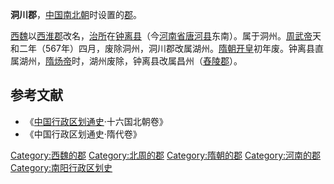 '''洞川郡'''，[[中国|中国]][[南北朝|南北朝]]时设置的[[郡|郡]]。

[[西魏|西魏]]以[[西淮郡|西淮郡]]改名，[[治所|治所]]在[[钟离县_(北魏)|钟离县]]（今[[河南省|河南省]][[唐河县|唐河县]]东南）。属于洞州。[[周武帝|周武帝]]天和二年（567年）四月，废除洞州，洞川郡改属湖州。[[隋朝|隋朝]][[开皇|开皇]]初年废。钟离县直属湖州，[[隋炀帝|隋炀帝]]时，湖州废除，钟离县改属昌州（[[舂陵郡|舂陵郡]]）。 
==参考文献==
*《[[中国行政区划通史|中国行政区划通史]]·十六国北朝卷》
*《中国行政区划通史·隋代卷》
{{河南行政区划小作品}}
{{DEFAULTSORT:D}}
[[Category:西魏的郡|Category:西魏的郡]] 
[[Category:北周的郡|Category:北周的郡]]
[[Category:隋朝的郡|Category:隋朝的郡]] 
[[Category:河南的郡|Category:河南的郡]]
[[Category:南阳行政区划史|Category:南阳行政区划史]]